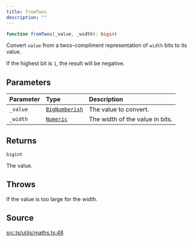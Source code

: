 ```yaml
---
title: fromTwos
description: ""
---
```


```ts
function fromTwos(_value, _width): bigint
```

Convert `value` from a twos-compliment representation of `width`
 bits to its value.

 If the highest bit is `1`, the result will be negative.

## Parameters

| Parameter | Type | Description |
| :------ | :------ | :------ |
| `_value` | [`BigNumberish`](/content/type-aliases/BigNumberish.mdx) | The value to convert. |
| `_width` | [`Numeric`](/content/type-aliases/Numeric.mdx) | The width of the value in bits. |

## Returns

`bigint`

The value.

## Throws

If the value is too large for the width.

## Source

[src.ts/utils/maths.ts:48](https://github.com/dominant-strategies/quais-6.js/blob/3f482dd134064d41657ff7dc9ba8162f741c9c83/src.ts/utils/maths.ts#L48)
